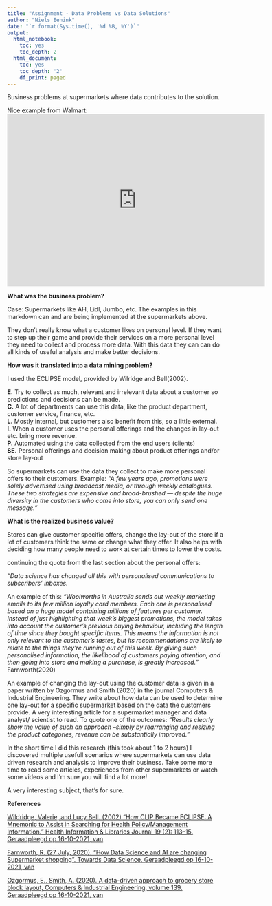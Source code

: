 ```yaml
---
title: "Assignment - Data Problems vs Data Solutions"
author: "Niels Eenink"
date: "`r format(Sys.time(), '%d %B, %Y')`"
output:
  html_notebook:
    toc: yes
    toc_depth: 2
  html_document:
    toc: yes
    toc_depth: '2'
    df_print: paged
---
```

Business problems at supermarkets where data contributes to the solution.

Nice example from Walmart:
<iframe width="600" height="400" src="https://www.youtube.com/embed/42xErufN1e8?start=30" title="YouTube video player" frameborder="0" allow="accelerometer; autoplay; clipboard-write; encrypted-media; gyroscope; picture-in-picture" allowfullscreen data-external="1"></iframe>

**What was the business problem?**

Case: Supermarkets like AH, Lidl, Jumbo, etc.
The examples in this markdown can and are being implemented at the supermarkets above.

They don't really know what a customer likes on personal level.
If they want to step up their game and provide their services on a more personal level they need to collect and process more data.
With this data they can can do all kinds of useful analysis and make better decisions.


**How was it translated into a data mining problem?**

I used the ECLIPSE model, provided by Wilridge and Bell(2002).

**E.**    Try to collect as much, relevant and irrelevant data about a customer so predictions and decisions can be made.\
**C.**    A lot of departments can use this data, like the product department, customer service, finance, etc.\
**L.**    Mostly internal, but customers also benefit from this, so a little external.\
**I.**    When a customer uses the personal offerings and the changes in lay-out etc. bring more revenue.\
**P.**    Automated using the data collected from the end users (clients)\
**SE.**   Personal offerings and decision making about product offerings and/or store lay-out\

So supermarkets can use the data they collect to make more personal offers to their customers.
Example:
*"A few years ago, promotions were solely advertised using broadcast media, or through weekly catalogues. These two strategies are expensive and broad-brushed — despite the huge diversity in the customers who come into store, you can only send one message."*


**What is the realized business value?**

Stores can give customer specific offers, change the lay-out of the store if a lot of customers think the same or change what they offer.
It also helps with deciding how many people need to work at certain times to lower the costs.

continuing the quote from the last section about the personal offers:

*"Data science has changed all this with personalised communications to subscribers’ inboxes.*

An example of this:
*"Woolworths in Australia sends out weekly marketing emails to its few million loyalty card members. Each one is personalised based on a huge model containing millions of features per customer. Instead of just highlighting that week’s biggest promotions, the model takes into account the customer’s previous buying behaviour, including the length of time since they bought specific items. This means the information is not only relevant to the customer’s tastes, but its recommendations are likely to relate to the things they’re running out of this week. By giving such personalised information, the likelihood of customers paying attention, and then going into store and making a purchase, is greatly increased."*
Farnworth(2020)

An example of changing the lay-out using the customer data is given in a paper written by Ozgormus and Smith (2020) in the journal Computers & Industrial Engineering.
They write about how data can be used to determine one lay-out for a specific supermarket based on the data the customers provide.
A very interesting article for a supermarket manager and data analyst/ scientist to read. To quote one of the outcomes:
*"Results clearly show the value of such an approach –simply by rearranging and resizing the product categories, revenue can be substantially improved."*

In the short time I did this research (this took about 1 to 2 hours) I discovered multiple usefull scenarios where supermarkets can use data driven research and analysis to improve their business. Take some more time to read some articles, experiences from other supermarkets or watch some videos and I'm sure you will find a lot more!

A very interesting subject, that's for sure.

**References**

[Wildridge, Valerie, and Lucy Bell. (2002) “How CLIP Became ECLIPSE: A Mnemonic to Assist in Searching for Health Policy/Management Information.” Health Information & Libraries Journal 19 (2): 113–15. Geraadpleegd op 16-10-2021, van](https://doi.org/https://doi.org/10.1046/j.1471-1842.2002.00378.x.)

[Farnworth, R. (27 July, 2020). "How Data Science and AI are changing Supermarket shopping". Towards Data Science. Geraadpleegd op 16-10-2021, van](https://towardsdatascience.com/how-data-science-and-ai-are-changing-supermarket-shopping-e47f63f4b53f)

[Ozgormus, E., Smith, A. (2020). A data-driven approach to grocery store block layout, Computers & Industrial Engineering, volume 139. Geraadpleegd op 16-10-2021, van](https://www.eng.auburn.edu/~aesmith/files/a-data-driven-approach-to-grocery-store-block-layout.pdf)